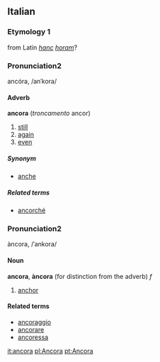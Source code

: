 ==Italian==
===Etymology 1===
from Latin ''[[hanc]] [[horam]]''?
===Pronunciation2===
ancóra, /anˈkora/
====Adverb====
'''ancora''' (''troncamento'' ancor)

# [[still]]
# [[again]]
# [[even]]

=====Synonym=====
*[[anche]]

=====Related terms=====
*[[ancorché]]

===Pronunciation2===
àncora, /ˈankora/
====Noun====
'''ancora''', '''àncora''' (for distinction from the adverb) ''f''

# [[anchor]]

====Related terms====
*[[ancoraggio]]
*[[ancorare]]
*[[ancoressa]]

[[it:ancora]]
[[pl:Ancora]]
[[pt:Ancora]]